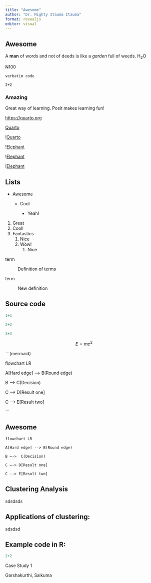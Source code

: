 ```yaml
---
title: "Awesome"
author: "Dr. Mighty Itauma Itauma"
format: revealjs
editor: visual
---
```


## Awesome

A **man** of words and not of deeds is like a *garden* full of weeds. H~2~O

~~N~~100

`verbatim code`

`2+2`

### Amazing

Great way of learning. Posit makes learning fun!

<https://quarto.org>

[Quarto](https://quarto.org)

\![Quarto](https://quarto.org)

\![Elephant](https://png.pngtree.com/png-clipart/20230411/original/pngtree-elephant-asian-elephant-png-image_9043910.png)

\![Elephant](https://png.pngtree.com/png-clipart/20230411/original/pngtree-elephant-asian-elephant-png-image_9043910.png)

\![Elephant](elephant.png)

## Lists

-   Awesome

    -   Cool

        -   Yeah!

1.  Great
2.  Cool!
3.  Fantastics
    1.  Nice
    2.  Wow!
        1.  Nice

term

:   Definition of terms

term

:   New definition

## Source code

``` python
1+1
```

``` r
2+2
```

```r
3+3
```

$$
E = mc^2
$$

\`\`\`(mermaid)

flowchart LR

A\[Hard edge\] \--\> B(Round edge)

B ---\> C(Decision)

C ---\> D\[Result one\]

C \--\> E\[Result two\]

\`\`\`

## Awesome

``` mermaid
flowchart LR

A[Hard edge] --> B(Round edge)

B –->  C(Decision)

C –-> D[Result one]

C --> E[Result two]
```

::: panel-tabset
## Clustering Analysis

sdsdsds

## Applications of clustering:

sdsdsd

## Example code in R:

```r
2+2
```
:::

Case Study 1

Garshakurthi, Saikuma
